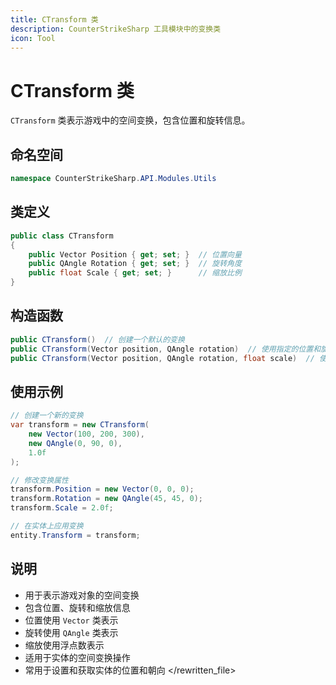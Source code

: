 ```yaml
---
title: CTransform 类
description: CounterStrikeSharp 工具模块中的变换类
icon: Tool
---
```


# CTransform 类

`CTransform` 类表示游戏中的空间变换，包含位置和旋转信息。

## 命名空间

```csharp
namespace CounterStrikeSharp.API.Modules.Utils
```

## 类定义

```csharp
public class CTransform
{
    public Vector Position { get; set; }  // 位置向量
    public QAngle Rotation { get; set; }  // 旋转角度
    public float Scale { get; set; }      // 缩放比例
}
```

## 构造函数

```csharp
public CTransform()  // 创建一个默认的变换
public CTransform(Vector position, QAngle rotation)  // 使用指定的位置和旋转创建变换
public CTransform(Vector position, QAngle rotation, float scale)  // 使用指定的位置、旋转和缩放创建变换
```

## 使用示例

```csharp
// 创建一个新的变换
var transform = new CTransform(
    new Vector(100, 200, 300),
    new QAngle(0, 90, 0),
    1.0f
);

// 修改变换属性
transform.Position = new Vector(0, 0, 0);
transform.Rotation = new QAngle(45, 45, 0);
transform.Scale = 2.0f;

// 在实体上应用变换
entity.Transform = transform;
```

## 说明

- 用于表示游戏对象的空间变换
- 包含位置、旋转和缩放信息
- 位置使用 `Vector` 类表示
- 旋转使用 `QAngle` 类表示
- 缩放使用浮点数表示
- 适用于实体的空间变换操作
- 常用于设置和获取实体的位置和朝向
</rewritten_file> 